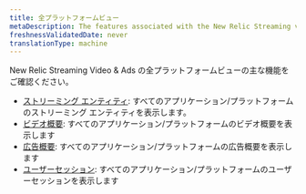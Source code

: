 ```yaml
---
title: 全プラットフォームビュー
metaDescription: The features associated with the New Relic Streaming video & ads.
freshnessValidatedDate: never
translationType: machine
---
```


New Relic Streaming Video &amp; Ads の全プラットフォームビューの主な機能をご確認ください。

* [ストリーミング エンティティ](/docs/streaming-video-&-ads/view-data-in-newrelic/streaming-video-&-ads-all-platform-view/streaming-entities): すべてのアプリケーション/プラットフォームのストリーミング エンティティを表示します。
* [ビデオ概要](/docs/streaming-video-&-ads/view-data-in-newrelic/streaming-video-&-ads-all-platform-view/video-overview): すべてのアプリケーション/プラットフォームのビデオ概要を表示します
* [広告概要](/docs/streaming-video-&-ads/view-data-in-newrelic/streaming-video-&-ads-all-platform-view/ads-overview): すべてのアプリケーション/プラットフォームの広告概要を表示します
* [ユーザーセッション](/docs/streaming-video-&-ads/view-data-in-newrelic/streaming-video-&-ads-all-platform-view/user-sessions/overview): すべてのアプリケーション/プラットフォームのユーザーセッションを表示します